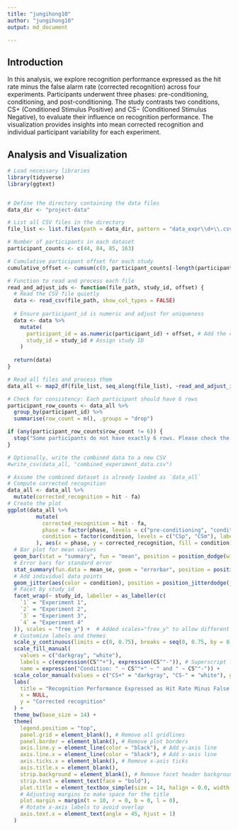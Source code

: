 ```yaml
---
title: "jungihong10"
author: "jungihong10"
output: md_document

---
```



## Introduction

In this analysis, we explore recognition performance expressed as the hit rate minus the false alarm rate (corrected recognition) across four experiments. Participants underwent three phases: pre-conditioning, conditioning, and post-conditioning. The study contrasts two conditions, CS+ (Conditioned Stimulus Positive) and CS− (Conditioned Stimulus Negative), to evaluate their influence on recognition performance. The visualization provides insights into mean corrected recognition and individual participant variability for each experiment.

## Analysis and Visualization

```r


# Load necessary libraries
library(tidyverse)
library(ggtext)


# Define the directory containing the data files
data_dir <- "project-data"

# List all CSV files in the directory
file_list <- list.files(path = data_dir, pattern = "data_expr\\d+\\.csv", full.names = TRUE)

# Number of participants in each dataset
participant_counts <- c(44, 84, 85, 163)

# Cumulative participant offset for each study
cumulative_offset <- cumsum(c(0, participant_counts[-length(participant_counts)]))

# Function to read and process each file
read_and_adjust_ids <- function(file_path, study_id, offset) {
  # Read the CSV file quietly
  data <- read_csv(file_path, show_col_types = FALSE)
  
  # Ensure participant_id is numeric and adjust for uniqueness
  data <- data %>%
    mutate(
      participant_id = as.numeric(participant_id) + offset, # Add the cumulative offset
      study_id = study_id # Assign study ID
    )
  
  return(data)
}

# Read all files and process them
data_all <- map2_df(file_list, seq_along(file_list), ~read_and_adjust_ids(.x, .y, cumulative_offset[.y]))

# Check for consistency: Each participant should have 6 rows
participant_row_counts <- data_all %>%
  group_by(participant_id) %>%
  summarise(row_count = n(), .groups = "drop")

if (any(participant_row_counts$row_count != 6)) {
  stop("Some participants do not have exactly 6 rows. Please check the data.")
}

# Optionally, write the combined data to a new CSV
#write_csv(data_all, "combined_experiment_data.csv")

# Assume the combined dataset is already loaded as `data_all`
# Compute corrected recognition
data_all <- data_all %>%
  mutate(corrected_recognition = hit - fa)
# Create the plot
ggplot(data_all %>%
         mutate(
           corrected_recognition = hit - fa,
           phase = factor(phase, levels = c("pre-conditioning", "conditioning", "post-conditioning")),
           condition = factor(condition, levels = c("CSp", "CSm"), labels = c(expression(CS^"+"), expression(CS^"-")))
         ), aes(x = phase, y = corrected_recognition, fill = condition)) +
  # Bar plot for mean values
  geom_bar(stat = "summary", fun = "mean", position = position_dodge(width = 0.9), color = "black") +
  # Error bars for standard error
  stat_summary(fun.data = mean_se, geom = "errorbar", position = position_dodge(width = 0.9), width = 0.2) +
  # Add individual data points
  geom_jitter(aes(color = condition), position = position_jitterdodge(jitter.width = 0.2, dodge.width = 0.9), alpha = 0.5) +
  # Facet by study_id
  facet_wrap(~ study_id, labeller = as_labeller(c(
    `1` = "Experiment 1",
    `2` = "Experiment 2",
    `3` = "Experiment 3",
    `4` = "Experiment 4"
  )), scales = "free_y") +  # Added scales="free_y" to allow different y-axis scales, if needed
  # Customize labels and themes
  scale_y_continuous(limits = c(0, 0.75), breaks = seq(0, 0.75, by = 0.25)) +
  scale_fill_manual(
    values = c("darkgray", "white"), 
    labels = c(expression(CS^"+"), expression(CS^"-")), # Superscript labels in the legend
    name = expression("Condition: " ~ CS^"+" ~ " and " ~ CS^"-")) +
  scale_color_manual(values = c("CS+" = "darkgray", "CS-" = "white"), guide = "none") + # Swap grey and white for conditions
  labs(
    title = "Recognition Performance Expressed as Hit Rate Minus False Alarm Rate in Experiments 1-4 by Encoding Phase and Conditioning Category",
    x = NULL,
    y = "Corrected recognition"
  ) +
  theme_bw(base_size = 14) +
  theme(
    legend.position = "top",
    panel.grid = element_blank(), # Remove all gridlines
    panel.border = element_blank(), # Remove plot borders
    axis.line.y = element_line(color = "black"), # Add y-axis line
    axis.line.x = element_line(color = "black"), # Add x-axis line
    axis.ticks.x = element_blank(), # Remove x-axis ticks
    axis.title.x = element_blank(),
    strip.background = element_blank(), # Remove facet header background
    strip.text = element_text(face = "bold"),
    plot.title = element_textbox_simple(size = 14, halign = 0.0, width = unit(0.95, "npc")),
    # Adjusting margins to make space for the title
    plot.margin = margin(t = 10, r = 0, b = 0, l = 0), 
    # Rotate x-axis labels to avoid overlap
    axis.text.x = element_text(angle = 45, hjust = 1)
  )



```

